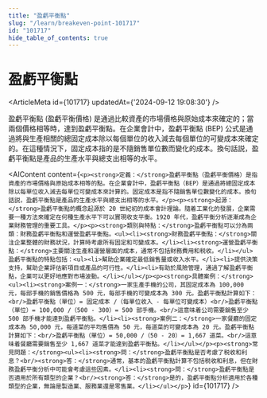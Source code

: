```yaml
---
title: "盈虧平衡點"
slug: "/learn/breakeven-point-101717"
id: "101717"
hide_table_of_contents: true
---
```



# 盈虧平衡點

<ArticleMeta id={101717} updatedAt={'2024-09-12 19:08:30'} />
<div className='border-solid border-b border-t-0 my-4 border-[var(--ifm-color-gray-300)]' />

盈虧平衡點 (盈虧平衡價格) 是通過比較資產的市場價格與原始成本來確定的；當兩個價格相等時，達到盈虧平衡點。在企業會計中，盈虧平衡點 (BEP) 公式是通過將與生產相關的總固定成本除以每個單位的收入減去每個單位的可變成本來確定的。在這種情況下，固定成本指的是不隨銷售單位數而變化的成本。換句話説，盈虧平衡點是產品的生產水平與總支出相等的水平。

<AIContent content={`<p><strong>定義：</strong>盈虧平衡點（盈虧平衡價格）是指資產的市場價格與原始成本相等的點。在企業會計中，盈虧平衡點（BEP）是通過將總固定成本除以每單位收入減去每單位可變成本來計算的。固定成本是指不隨銷售單位數變化的成本。換句話説，盈虧平衡點是產品的生產水平與總支出相等的水平。</p><p><strong>起源：</strong>盈虧平衡點的概念起源於 20 世紀初的成本會計理論。隨着工業化的發展，企業需要一種方法來確定在何種生產水平下可以實現收支平衡。1920 年代，盈虧平衡分析逐漸成為企業財務管理的重要工具。</p><p><strong>類別與特點：</strong>盈虧平衡點可以分為兩類：財務盈虧平衡點和運營盈虧平衡點。<ul><li><strong>財務盈虧平衡點：</strong>關注企業整體的財務狀況，計算時考慮所有固定和可變成本。</li><li><strong>運營盈虧平衡點：</strong>主要關注生產和運營層面的成本，通常不包括財務費用和税收。</li></ul>盈虧平衡點的特點包括：<ul><li>幫助企業確定最低銷售量或收入水平。</li><li>提供決策支持，幫助企業評估新項目或產品的可行性。</li><li>有助於風險管理，通過了解盈虧平衡點，企業可以更好地應對市場波動。</li></ul></p><p><strong>具體案例：</strong><ul><li><strong>案例一：</strong>一家生產手機的公司，其固定成本為 100,000 元，每部手機的銷售價格為 500 元，每部手機的可變成本為 300 元。盈虧平衡點計算如下：<br/>盈虧平衡點（單位）= 固定成本 /（每單位收入 - 每單位可變成本）<br/>盈虧平衡點（單位）= 100,000 /（500 - 300）= 500 部手機。<br/>這意味着公司需要銷售至少 500 部手機才能達到盈虧平衡點。</li><li><strong>案例二：</strong>一家餐廳的固定成本為 50,000 元，每道菜的平均售價為 50 元，每道菜的可變成本為 20 元。盈虧平衡點計算如下：<br/>盈虧平衡點（單位）= 50,000 /（50 - 20）= 1,667 道菜。<br/>這意味着餐廳需要銷售至少 1,667 道菜才能達到盈虧平衡點。</li></ul></p><p><strong>常見問題：</strong><ul><li><strong>問：</strong>盈虧平衡點是否考慮了税收和利息？<br/><strong>答：</strong>通常，基本的盈虧平衡點計算不包括税收和利息，但在財務盈虧平衡分析中可能會考慮這些因素。</li><li><strong>問：</strong>盈虧平衡點是否適用於所有類型的企業？<br/><strong>答：</strong>是的，盈虧平衡點分析適用於各種類型的企業，無論是製造業、服務業還是零售業。</li></ul></p>`} id={101717} />
